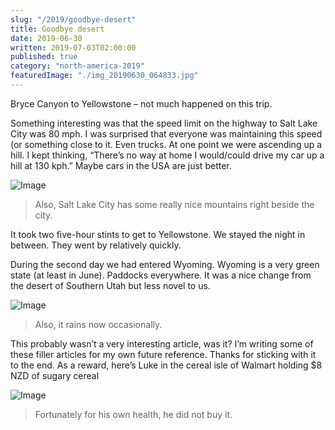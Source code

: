 ```yaml
---
slug: "/2019/goodbye-desert"
title: Goodbye desert
date: 2019-06-30
written: 2019-07-03T02:00:00
published: true
category: "north-america-2019"
featuredImage: "./img_20190630_064833.jpg"
---
```


Bryce Canyon to Yellowstone – not much happened on this trip.

Something interesting was that the speed limit on the highway to Salt Lake City was 80 mph. I was surprised that everyone was maintaining this speed (or something close to it. Even trucks. At one point we were ascending up a hill. I kept thinking, “There’s no way at home I would/could drive my car up a hill at 130 kph.” Maybe cars in the USA are just better.

![Image](./img_20190630_064833.jpg)

> Also, Salt Lake City has some really nice mountains right beside the city.

It took two five-hour stints to get to Yellowstone. We stayed the night in between. They went by relatively quickly.

During the second day we had entered Wyoming. Wyoming is a very green state (at least in June). Paddocks everywhere. It was a nice change from the desert of Southern Utah but less novel to us.

![Image](./img_20190701_001214.jpg)

> Also, it rains now occasionally.

This probably wasn’t a very interesting article, was it? I’m writing some of these filler articles for my own future reference. Thanks for sticking with it to the end. As a reward, here’s Luke in the cereal isle of Walmart holding $8 NZD of sugary cereal

![Image](./img_20190630_092404.jpg)

> Fortunately for his own health, he did not buy it.